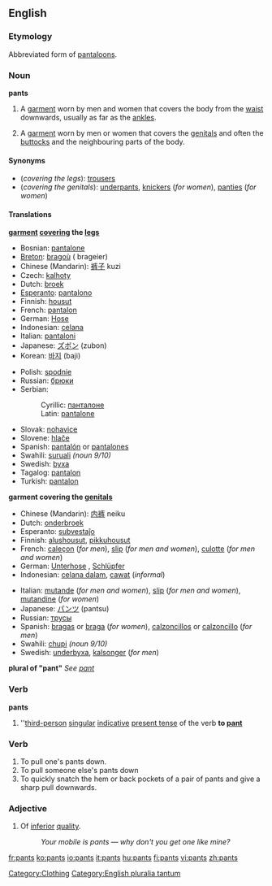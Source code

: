 {{wikipediapar|pants}}
==English==

===Etymology===
Abbreviated form of [[pantaloons]].

===Noun===
'''pants''' {{pluralonly}}

# A [[garment]] worn by men and women that covers the body from the [[waist]] downwards, usually as far as the [[ankle]]s.
# {{cattag|UK|slang}} A [[garment]] worn by men or women that covers the [[genitals]] and often the [[buttocks]] and the neighbouring parts of the body.

====Synonyms====
*(''covering the legs''): {{italbrac|UK}} [[trousers]]
*(''covering the genitals''): [[underpants]], [[knickers]] (''for women''), [[panties]] (''for women'')

====Translations====

'''[[garment]] [[cover]]ing the [[leg]]s'''
{{top}}
*Bosnian: [[pantalone#Bosnian|pantalone]] {{f}} {{p}}
*[[Breton]]: [[bragoù]] {{m}} ({{p}} brageier)
*Chinese (Mandarin): [[裤子]] kuzi
*Czech: [[kalhoty]] {{f}} {{p}}
*Dutch: [[broek]]
*[[Esperanto]]: [[:eo:pantalono|pantalono]] {{s}}
*Finnish: [[housut]] {{p}}
*French: [[pantalon]] {{m}} {{s}}
*German: [[Hose#German|Hose]] {{f}} {{s}}
*Indonesian: [[celana]]
*Italian: [[pantaloni]] {{m}} {{p}}
*Japanese: [[ズボン]] (zubon)
*Korean: [[바지]] (baji)
{{mid}}
*Polish: [[spodnie]] {{p}}
*Russian: [[брюки]] {{p}}
*Serbian:
*:Cyrillic: [[панталоне#Serbian|панталоне]] {{f}} {{p}}
*:Latin: [[pantalone#Serbian|pantalone]] {{f}} {{p}}
*Slovak: [[nohavice#Slovak|nohavice]] {{f}} {{p}}
*Slovene: [[hlače]] {{f}} {{p}}
*Spanish: [[:es:pantalón|pantalón]] {{m}} {{s}} or [[:es:pantalones|pantalones]] {{m}} {{p}}
*Swahili: [[suruali]] ''(noun 9/10)''
*Swedish: [[byxa]] {{s}}
*Tagalog: [[pantalon]]
*Turkish: [[pantalon]] {{s}}
{{bottom}}

'''garment covering the [[genitals]]'''
{{top}}
*Chinese (Mandarin): [[内裤]] neiku
*Dutch: [[onderbroek]]
*Esperanto: [[subvestaĵo]]
*Finnish: [[alushousut]], [[pikkuhousut]]
*French: [[caleçon]] {{m}} (''for men''), [[slip#French|slip]] {{m}} (''for men and women''), [[culotte]] {{f}} (''for men and women'')
*German: [[Unterhose]] {{f}}, [[Schlüpfer]] {{m}}
*Indonesian: [[celana dalam]], [[cawat]] (''informal'')
{{mid}}
*Italian: [[mutande]] {{f}} {{p}} (''for men and women''), [[slip#Italian|slip]] {{m}} (''for men and women''), [[mutandine]] {{f}} {{p}} (''for women'')
*Japanese: [[パンツ]] (pantsu)
*Russian: [[трусы]] {{p}}
*Spanish: <!--this means "underwear": [[ropa interior]] (this includes [[bra]])--> [[bragas]] {{f}}  {{p}} or [[braga]] {{f}} {{s}} (''for women''), [[calzoncillos]] {{m}} {{p}} or [[calzoncillo]] {{m}} {{s}} (''for men'')
*Swahili: [[chupi]] ''(noun 9/10)''
*Swedish: [[underbyxa]], [[kalsonger]] (''for men'')
{{bottom}}

'''plural of "pant"'''
''See [[pant]]''

===Verb===
'''pants'''

#''[[third-person]] [[singular]] [[indicative]] [[present tense]] of the verb '''to [[pant]]'''

===Verb===
{{en-verb|pants|es}}

#To pull one's pants down.
#To pull someone else's pants down
#To quickly snatch the hem or back pockets of a pair of pants and give a sharp pull downwards.<!--unnecessary verbiage: Usually done to a male subject with shorts or gym shorts on, to either warn them with a slight tug or to actually give a full pantsing revealing boxers or more. Seeing as one person has two hands they can "double-pants", that is, pants two people at the same time.-->

===Adjective===
{{en-adj}}

# {{UKslang}} Of [[inferior]] [[quality]].
#:''Your mobile is pants &mdash; why don't you get one like mine?''

[[Category:Clothing]]
[[Category:English pluralia tantum]]

[[fr:pants]]
[[ko:pants]]
[[io:pants]]
[[it:pants]]
[[hu:pants]]
[[fi:pants]]
[[vi:pants]]
[[zh:pants]]